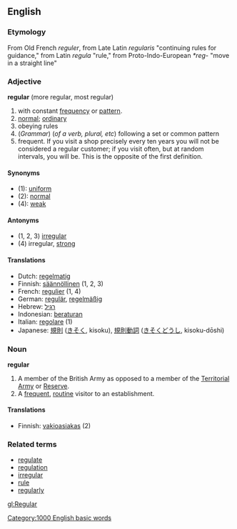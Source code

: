 ==English==

===Etymology===
From Old French ''reguler'', from Late Latin ''regularis'' "continuing rules for guidance," from Latin ''regula'' "rule," from Proto-Indo-European ''*reg-'' "move in a straight line"

===Adjective===
'''regular''' (more regular, most regular)
# with constant [[frequency]] or [[pattern]].
# [[normal]]; [[ordinary]]
# obeying rules
# (''Grammar'') (''of a verb, plural, etc'') following a set or common pattern
# frequent. If you visit a shop precisely every ten years  you will not be considered a regular customer; if you visit often, but at random intervals, you will be. This is the opposite of the first definition.

====Synonyms====
*(1): [[uniform]]
*(2): [[normal]]
*(4): [[weak]]

====Antonyms====
*(1, 2, 3) [[irregular]]
*(4) irregular, [[strong]]

====Translations====
*Dutch: [[regelmatig]]
*Finnish: [[säännöllinen]] (1, 2, 3)
*French: [[regulier]] (1, 4)
*German: [[regulär]], [[regelmäßig]]
*Hebrew: [[רגיל]]
*Indonesian: [[atur|beraturan]]
*Italian: [[regolare]] (1)
*Japanese: [[規則]] ([[きそく]], kisoku), [[規則]][[動詞]] ([[きそく]][[どうし]], kisoku-dōshi)

===Noun===
'''regular'''
#A member of the British Army as opposed to a member of the [[Territorial Army]] or [[Reserve]].
#A [[frequent]], [[routine]] visitor to an establishment.

====Translations====
*Finnish: [[vakioasiakas]] (2)

===Related terms===
*[[regulate]]
*[[regulation]]
*[[irregular]]
*[[rule]]
*[[regularly]]

[[gl:Regular]]
[[Category:1000 English basic words]]